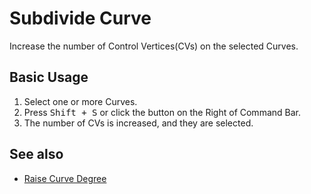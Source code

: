 
# Subdivide Curve

<Reference shortcut="Shift + S" command="Subdivide Curve" button="Right of Command Bar" buttonIcon='button-subdivide-curve' />

Increase the number of Control Vertices(CVs) on the selected Curves.

## Basic Usage

1. Select one or more Curves.
2. Press <kbd>Shift + S</kbd> or click the button <ButtonIcon type="button-subdivide-curve" /> on the Right of Command Bar.
3. The number of CVs is increased, and they are selected.

## See also
- [Raise Curve Degree](raise-curve-degree)